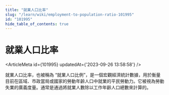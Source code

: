 ```yaml
---
title: "就業人口比率"
slug: "/learn/wiki/employment-to-population-ratio-101995"
id: "101995"
hide_table_of_contents: true
---
```



# 就業人口比率

<ArticleMeta id={101995} updatedAt={'2023-09-26 13:58:58'} />
<div className='border-solid border-b border-t-0 my-4 border-[var(--ifm-color-gray-300)]' />

就業人口比率，也被稱為 “就業人口比例”，是一個宏觀經濟統計數據，用於衡量目前在區域、市政當局或國家的勞動年齡人口中就業的平民勞動力。它被視為勞動失業的廣義度量。通常是通過將就業人數除以工作年齡人口總數來計算的。
